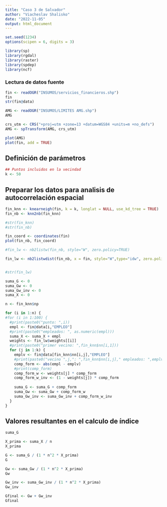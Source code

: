 ---
title: "Caso 3 de Salvador"
author: "Viacheslav Shalisko"
date: "2022-11-05"
output: html_document
---

```{r}
set.seed(1234)
options(scipen = 6, digits = 3)

library(sp)
library(rgdal)
library(raster)
library(spdep)
library(ncf)
```

### Lectura de datos fuente

```{r datos-fuente, cache = TRUE}
fin <- readOGR("INSUMOS/servicios_financieros.shp")
fin
str(fin@data)

AMG <- readOGR("INSUMOS/LIMITES AMG.shp")
AMG
```

```{r}
crs_utm <- CRS("+proj=utm +zone=13 +datum=WGS84 +units=m +no_defs")
AMG <- spTransform(AMG, crs_utm)

plot(AMG)
plot(fin, add = TRUE)
```

## Definición de parámetros

```{r}
## Puntos incluidos en la vecindad
k <- 50
```


## Preparar los datos para analisis de autocorrelación espacial

```{r cache = TRUE}
fin_knn <- knearneigh(fin, k = k, longlat = NULL, use_kd_tree = TRUE)
fin_nb <- knn2nb(fin_knn)

#str(fin_knn)
#str(fin_nb)

fin_coord <- coordinates(fin)
plot(fin_nb, fin_coord)

#fin_lw <- nb2listw(fin_nb, style="W", zero.policy=TRUE)

fin_lw <- nb2listwdist(fin_nb, x = fin, style="W",type="idw", zero.policy=TRUE)


#str(fin_lw)
```


```{r}
suma_G <- 0
suma_Gw <- 0
suma_Gw_inv <- 0
suma_X <- 0

n <- fin_knn$np

for (i in 1:n) {
#for (i in 1:100) {
  #print(paste0("punto: ",i))
  empl <- fin@data[i,"EMPLEO"]
  #print(paste0("empleados: ", as.numeric(empl)))
  suma_X <- suma_X + empl
  weights <- fin_lw$weights[[i]]
  #print(paste0("primer vecino: ",fin_knn$nn[i,1]))
  for (j in 1:k) {
    emplv <- fin@data[fin_knn$nn[i,j],"EMPLEO"]
    #print(paste0("vecino ",j,": ",fin_knn$nn[i,j]," empleados: ",emplv))
    comp_form <- abs(empl - emplv)
    #print(comp_form)
    comp_form_w <- weights[j] * comp_form
    comp_form_w_inv <- (1 - weights[j]) * comp_form
    
    suma_G <- suma_G + comp_form
    suma_Gw <- suma_Gw + comp_form_w
    suma_Gw_inv <- suma_Gw_inv + comp_form_w_inv
  }
}


```

## Valores resultantes en el calculo de índice

```{r}
suma_G

X_prima <- suma_X / n
X_prima

G <- suma_G / (1 * n^2 * X_prima)
G

Gw <- suma_Gw / (1 * n^2 * X_prima)
Gw

Gw_inv <- suma_Gw_inv / (1 * n^2 * X_prima)
Gw_inv

Gfinal <- Gw + Gw_inv
Gfinal

```

